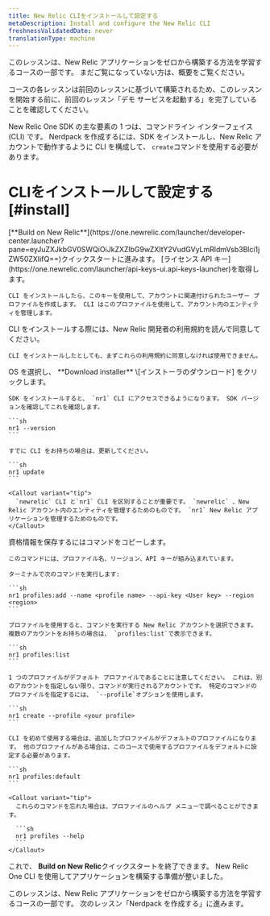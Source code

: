 ```yaml
---
title: New Relic CLIをインストールして設定する
metaDescription: Install and configure the New Relic CLI
freshnessValidatedDate: never
translationType: machine
---
```


<Callout variant="tip">
  このレッスンは、New Relic アプリケーションをゼロから構築する方法を学習するコースの一部です。 まだご覧になっていない方は、概要をご覧ください。

  コースの各レッスンは前回のレッスンに基づいて構築されるため、このレッスンを開始する前に、前回のレッスン「デモ サービスを起動する」を完了していることを確認してください。
</Callout>

New Relic One SDK の主な要素の 1 つは、コマンドライン インターフェイス (CLI) です。 Nerdpack を作成するには、SDK をインストールし、New Relic アカウントで動作するように CLI を構成して、 `create`コマンドを使用する必要があります。

# CLIをインストールして設定する [#install]

<Steps>
  <Step>
    [**Build on New Relic**](https://one.newrelic.com/launcher/developer-center.launcher?pane=eyJuZXJkbGV0SWQiOiJkZXZlbG9wZXItY2VudGVyLmRldmVsb3Blci1jZW50ZXIifQ==)クイックスタートに進みます。
  </Step>

  <Step>
    [ライセンス API キー](https://one.newrelic.com/launcher/api-keys-ui.api-keys-launcher)を取得します。

    CLI をインストールしたら、このキーを使用して、アカウントに関連付けられたユーザー プロファイルを作成します。 CLI はこのプロファイルを使用して、アカウント内のエンティティを管理します。
  </Step>

  <Step>
    CLI をインストールする際には、New Relic 開発者の利用規約を読んで同意してください。

    CLI をインストールしたとしても、まずこれらの利用規約に同意しなければ使用できません。
  </Step>

  <Step>
    OS を選択し、 **Download installer** \[インストーラのダウンロード] をクリックします。

    SDK をインストールすると、 `nr1` CLI にアクセスできるようになります。 SDK バージョンを確認してこれを確認します。

    ```sh
    nr1 --version
    ```

    すでに CLI をお持ちの場合は、更新してください。

    ```sh
    nr1 update
    ```

    <Callout variant="tip">
      `newrelic` CLI と`nr1` CLI を区別することが重要です。 `newrelic` 、New Relic アカウント内のエンティティを管理するためのものです。 `nr1` New Relic アプリケーションを管理するためのものです。
    </Callout>
  </Step>

  <Step>
    資格情報を保存するにはコマンドをコピーします。

    このコマンドには、プロファイル名、リージョン、API キーが組み込まれています。

    ターミナルで次のコマンドを実行します:

    ```sh
    nr1 profiles:add --name <profile name> --api-key <User key> --region <region>
    ```

    プロファイルを使用すると、コマンドを実行する New Relic アカウントを選択できます。 複数のアカウントをお持ちの場合は、 `profiles:list`で表示できます。

    ```sh
    nr1 profiles:list
    ```

    1 つのプロファイルがデフォルト プロファイルであることに注意してください。 これは、別のアカウントを指定しない限り、コマンドが実行されるアカウントです。 特定のコマンドのプロファイルを指定するには、 `--profile`オプションを使用します。

    ```sh
    nr1 create --profile <your profile>
    ```

    CLI を初めて使用する場合は、追加したプロファイルがデフォルトのプロファイルになります。 他のプロファイルがある場合は、このコースで使用するプロファイルをデフォルトに設定する必要があります。

    ```sh
    nr1 profiles:default
    ```

    <Callout variant="tip">
      これらのコマンドを忘れた場合は、プロファイルのヘルプ メニューで調べることができます。

      ```sh
      nr1 profiles --help
      ```
    </Callout>
  </Step>
</Steps>

これで、 **Build on New Relic**クイックスタートを終了できます。 New Relic One CLI を使用してアプリケーションを構築する準備が整いました。

<Callout variant="tip">
  このレッスンは、New Relic アプリケーションをゼロから構築する方法を学習するコースの一部です。 次のレッスン「Nerdpack を作成する」に進みます。
</Callout>